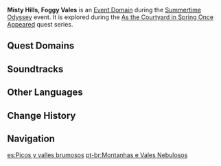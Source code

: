 {{About|the domain event domain|the combat event|Summertime Odyssey/Misty Hills, Foggy Vales}}
{{Domain Infobox
|image        = Domain Misty Hills Foggy Vales.png
|type         = Event
|description  = You discover a mysterious space while exploring the now-slightly-different Golden Apple Archipelago. This place seems intimately related to the quaint old bonsai that the Kaedehara Clan kept...
|region       = Golden Apple Archipelago
|area         = Pudding Isle
|event        = Summertime Odyssey
}}

'''Misty Hills, Foggy Vales''' is an [[Event Domain]] during the [[Summertime Odyssey]] event. It is explored during the [[As the Courtyard in Spring Once Appeared (Part 1)|As the Courtyard in Spring Once Appeared]] quest series.

==Quest Domains==
{{Quest Domains}}

==Soundtracks==
{{Soundtracks by Category Table|type=domain}}

==Other Languages==
{{Other Languages
|en      = Misty Hills, Foggy Vales
|zhs     = 烟山雾阁
|zhs_rm  = Yānshān Wùgé
|zht     = 煙山霧閣
|zht_rm  = Yānshān Wùgé
|zh_tl   = Hazy Mountain, Misty Palaces
|ja      = 煙山霧閣
|ja_rm   = Ensan Mukaku{{assumed}}
|ja_tl   = Hazy Mountain, Misty Palaces
|ko      = 안개 낀 산과 누각
|ko_tl   = Foggy Mountains and Palaces
|es      = Picos y valles brumosos
|es_tl   = Foggy Peaks and Valleys
|fr      = Collines sinueuses et vallons brumeux
|fr_tl   = Winding Hills and Misty Vales
|ru      = Туманные горы и долины
|ru_tl   = Foggy Mountains and Valleys
|th      = ภูผาควันศาลาหมอก
|th_rm   = 
|th_tl   = 
|vi      = Núi Khói Đài Sương
|vi_tl   = 
|de      = Dunstige Hügel und neblige Täler
|de_tl   = Misty Hills and Foggy Vales
|id      = Bukit Asap Lembah Kabut
|id_tl   = Misty Hills Foggy Valley
|pt      = Montanhas e Vales Nebulosos
|pt_tl   = 
}}

==Change History==
{{Change History|2.8}}

==Navigation==
{{Domain Navbox|Temporary}}

[[es:Picos y valles brumosos]]
[[pt-br:Montanhas e Vales Nebulosos]]